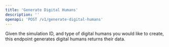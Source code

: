```yaml
---
title: 'Generate Digital Humans'
description: ''
openapi: 'POST /v1/generate-digital-humans'
---
```

 Given the simulation ID, and type of digital humans you would like to create, this endpoint generates digital humans returns their data.